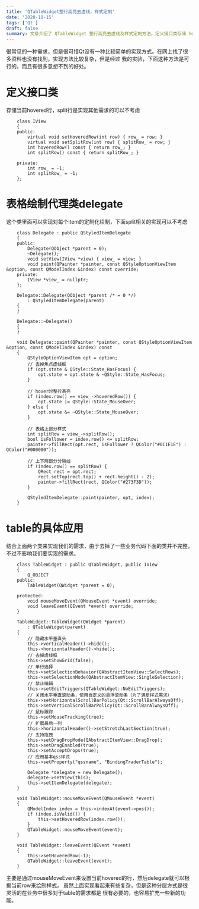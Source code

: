 ```yaml
---
title: 'QTableWidget整行高亮去虚线，样式定制'
date: '2020-10-15'
tags: ['Qt']
draft: false
summary: 文章介绍了 QTableWidget 整行高亮去虚线及样式定制方法。定义接口类存储 hovered 行和 split 行，表格绘制代理类实现 item 定制绘制，包括去掉焦点虚线框、hover 整行高亮等。table 具体应用结合两部分实现需求，通过 mouseMoveEvent 设 hovered 行，此分层方式灵活且易扩充功能。 
---
```


很常见的一种需求，但是很可惜Qt没有一种比较简单的实现方式。在网上找了很多资料也没有找到，实现方法比较复杂，但是经过
我的实验，下面这种方法是可行的，而且有很多意想不到的好处。

# 定义接口类
存储当前hovered行，split行是实现其他需求的可以不考虑
```
	class IView
	{
	public:
		virtual void setHoveredRow(int row) { row_ = row; }
		virtual void setSplitRow(int row) { splitRow_ = row; }
		int hoveredRow() const { return row_; }
		int splitRow() const { return splitRow_; }

	private:
		int row_ = -1;
		int splitRow_ = -1;
	};
```

# 表格绘制代理类delegate
这个类里面可以实现对每个item的定制化绘制，下面split相关的实现可以不考虑
```
	class Delegate : public QStyledItemDelegate
	{
	public:
		Delegate(QObject *parent = 0);
		~Delegate();
		void setView(IView *view) { view_ = view; }
		void paint(QPainter *painter, const QStyleOptionViewItem &option, const QModelIndex &index) const override;
	private:
		IView *view_ = nullptr;
	};
	
	Delegate::Delegate(QObject *parent /* = 0 */)
		: QStyledItemDelegate(parent)
	{
	}

	Delegate::~Delegate()
	{
	}

	void Delegate::paint(QPainter *painter, const QStyleOptionViewItem &option, const QModelIndex &index) const
	{
		QStyleOptionViewItem opt = option;
		// 去掉焦点虚线框
		if (opt.state & QStyle::State_HasFocus) {
			opt.state = opt.state & ~QStyle::State_HasFocus;
		}

		// hover时整行高亮
		if (index.row() == view_->hoveredRow()) {
			opt.state |= QStyle::State_MouseOver;
		} else {
			opt.state &= ~QStyle::State_MouseOver;
		}

		// 表格上部分样式
		int splitRow = view_->splitRow();
		bool isFollower = index.row() <= splitRow;
		painter->fillRect(opt.rect, isFollower ? QColor("#0C1E1E") : QColor("#000000"));

		// 上下两部分分隔线
		if (index.row() == splitRow) {
			QRect rect = opt.rect;
			rect.setTop(rect.top() + rect.height() - 2);
			painter->fillRect(rect, QColor("#273F3D"));
		}

		QStyledItemDelegate::paint(painter, opt, index);
	}
```

# table的具体应用
结合上面两个类来实现我们的需求，由于去掉了一些业务代码下面的类并不完整，不过不影响我们要实现的需求。
```
	class TableWidget : public QTableWidget, public IView
	{
		Q_OBJECT
	public:
		TableWidget(QWidget *parent = 0);
		
	protected:
		void mouseMoveEvent(QMouseEvent *event) override;
		void leaveEvent(QEvent *event) override;
	}
	
	TableWidget::TableWidget(QWidget *parent)
		: QTableWidget(parent)
	{
		// 隐藏水平垂直头
		this->verticalHeader()->hide();
		this->horizontalHeader()->hide();
		// 去掉虚线框
		this->setShowGrid(false);
		// 单行选择
		this->setSelectionBehavior(QAbstractItemView::SelectRows);
		this->setSelectionMode(QAbstractItemView::SingleSelection);
		// 禁止编辑
		this->setEditTriggers(QTableWidget::NoEditTriggers);
		// 关闭水平垂直滚动条，使用自定义的悬浮滚动条（为了满足样式需求）
		this->setHorizontalScrollBarPolicy(Qt::ScrollBarAlwaysOff);
		this->setVerticalScrollBarPolicy(Qt::ScrollBarAlwaysOff);
		// 鼠标跟踪
		this->setMouseTracking(true);
		// 扩展最后一列
		this->horizontalHeader()->setStretchLastSection(true);
		// 支持拖拽
		this->setDragDropMode(QAbstractItemView::DragDrop);
		this->setDragEnabled(true);
		this->setAcceptDrops(true);
		// 应用基本qss样式
		this->setProperty("qssname", "BindingTraderTable");

		Delegate *delegate = new Delegate();
		delegate->setView(this);
		this->setItemDelegate(delegate);
	}
	
	void TableWidget::mouseMoveEvent(QMouseEvent *event)
	{
		QModelIndex index = this->indexAt(event->pos());
		if (index.isValid()) {
			this->setHoveredRow(index.row());
		}
		QTableWidget::mouseMoveEvent(event);
	}
	
	void TableWidget::leaveEvent(QEvent *event)
	{
		this->setHoveredRow(-1);
		QTableWidget::leaveEvent(event);
	}
```
主要是通过mouseMoveEvent来设置当前hovered的行，然后delegate就可以根据当前row来绘制样式。
虽然上面实现看起来有些复杂，但是这种分层方式是很灵活的在业务中很多对于table的需求都是
很有必要的，也容易扩充一些新的功能。